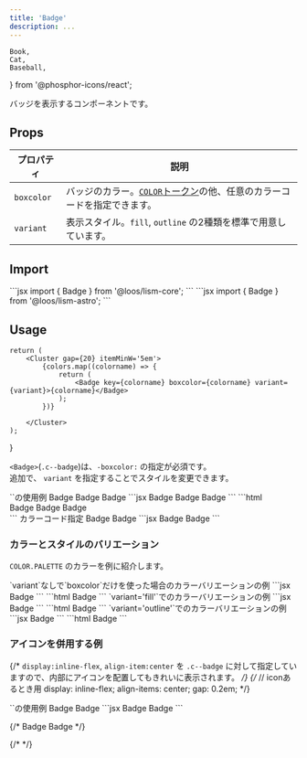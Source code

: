 ```yaml
---
title: 'Badge'
description: ...
---
```


	Book,
	Cat,
	Baseball,
} from '@phosphor-icons/react';

バッジを表示するコンポーネントです。


## Props

| プロパティ | 説明 |
|---|---|
|`boxcolor`| バッジのカラー。[`COLOR`トークン](/ja/css/tokens/#color)の他、任意のカラーコードを指定できます。|
|`variant`| 表示スタイル。`fill`, `outline` の2種類を標準で用意しています。|


## Import

<Preview>
	<PreviewCode slot='tab' label='React'>
```jsx
import { Badge } from '@loos/lism-core';
```
	</PreviewCode>
	<PreviewCode slot='tab' label='Astro'>
```jsx
import { Badge } from '@loos/lism-astro';
```
	</PreviewCode>
</Preview>


## Usage

	return (
		<Cluster gap={20} itemMinW='5em'>
			{colors.map((colorname) => {
				return (
					<Badge key={colorname} boxcolor={colorname} variant={variant}>{colorname}</Badge>
				);
			})}

		</Cluster>
	);
}


`<Badge>`(`.c--badge`)は、`-boxcolor:` の指定が必須です。  
追加で、 `variant` を指定することでスタイルを変更できます。

<Preview>
	<PreviewTitle>`<Badge>`の使用例</PreviewTitle>
	<PreviewArea p={20} isShadow={0}>
		<Cluster gap={20}>
			<Badge boxcolor='blue'>Badge</Badge>
			<Badge boxcolor='content'>Badge</Badge>
			<Badge boxcolor='pink' variant='fill'>Badge</Badge>
		</Cluster>
	</PreviewArea>
	<PreviewCode slot='tab' label='React, Astro'>
		```jsx
		<Cluster gap={20}>
			<Badge boxcolor='blue'>Badge</Badge>
			<Badge boxcolor='content'>Badge</Badge>
			<Badge boxcolor='pink' variant='fill'>Badge</Badge>
		</Cluster>
		```
	</PreviewCode>
	<PreviewCode slot='tab' label='HTML'>
		```html
		<div class="l--cluster -gap:20">
			<span class="c--badge -boxcolor:blue">Badge</span>
			<span class="c--badge -boxcolor:" style="--boxcolor:var(--content)">Badge</span>
			<span class="c--badge c--badge--fill -boxcolor:pink">Badge</span>
		</div>
		```
	</PreviewCode>
</Preview>

<Preview>
	<PreviewTitle>カラーコード指定</PreviewTitle>
	<PreviewArea p={20} isShadow={0}>
		<Cluster gap={20}>
			<Badge boxcolor='hsl(260deg 75% 40%)'>Badge</Badge>
			<Badge variant='fill' boxcolor='#ac2c23'>Badge</Badge>
		</Cluster>
	</PreviewArea>
<PreviewCode slot='tab' label='React, Astro'>
```jsx
<Cluster gap={20}>
	<Badge boxcolor='hsl(260deg 75% 40%)'>Badge</Badge>
	<Badge variant='fill' boxcolor='#ac2c23'>Badge</Badge>
</Cluster>
```
</PreviewCode>
</Preview>


### カラーとスタイルのバリエーション

`COLOR.PALETTE` のカラーを例に紹介します。

<Preview>
	<PreviewTitle>`variant`なしで`boxcolor`だけを使った場合のカラーバリエーションの例</PreviewTitle>
	<PreviewArea p={20} isShadow={0}>
		<ColorDemos colors={['red', 'orange', 'yellow', 'green', 'blue', 'purple', 'pink', 'gray', 'main']}  />
	</PreviewArea>
	<PreviewCode slot='tab' label='React, Astro'>
		```jsx
		<Cluster gap={20}>
			<Badge boxcolor='{color}'>Badge</Badge>
		</Cluster>
		```
	</PreviewCode>
	<PreviewCode slot='tab' label='HTML'>
		```html
		<span class="c--badge -boxcolor:{color}">Badge</span>
		```
	</PreviewCode>
</Preview>

<Preview>
	<PreviewTitle>`variant='fill'`でのカラーバリエーションの例</PreviewTitle>
	<PreviewArea p={20} isShadow={0}>
		<ColorDemos variant='fill' colors={['red', 'orange', 'yellow', 'green', 'blue', 'purple', 'pink', 'gray', 'main']} />
	</PreviewArea>
	<PreviewCode slot='tab' label='React, Astro'>
		```jsx
		<Badge boxcolor='{color}' variant='fill'>Badge</Badge>
		```
	</PreviewCode>
	<PreviewCode slot='tab' label='HTML'>
		```html
		<span class="c--badge c--badge--fill -boxcolor:{color}">Badge</span>
		```
	</PreviewCode>
</Preview>

<Preview> 
	<PreviewTitle>`variant='outline'`でのカラーバリエーションの例</PreviewTitle>
	<PreviewArea p={20} isShadow={0}>
		<ColorDemos colors={['red', 'orange', 'yellow', 'green', 'blue', 'purple', 'pink', 'gray', 'main']} variant='outline' />
	</PreviewArea>
		<PreviewCode slot='tab' label='React, Astro'>
		```jsx
		<Badge boxcolor='{color}' variant='outline'>Badge</Badge>
		```
	</PreviewCode>
	<PreviewCode slot='tab' label='HTML'>
		```html
		<span class="c--badge c--badge--outline -boxcolor:{color}">Badge</span>
		```
	</PreviewCode>
</Preview>






### アイコンを併用する例

{/* `display:inline-flex`, `align-item:center` を `.c--badge` に対して指定していますので、内部にアイコンを配置してもきれいに表示されます。 */}
	{/* // iconあるとき用
	display: inline-flex;
	align-items: center;
	gap: 0.2em; */}

<Preview>
	<PreviewTitle>`<InlineIcon>`の使用例</PreviewTitle>
	<PreviewArea p={20}>
		<Cluster gap={20}>
			<Badge variant='fill' d='inline-flex' flex={{ai: 'center', gap: 'em2'}}><Icon icon={Book} size='1.25em'/> Badge</Badge>
			<Badge variant='outline' d='inline-flex' flex={{ai: 'center', gap: 'em2'}}><Icon icon={Cat} size='1.25em'/> Badge</Badge>
		</Cluster>
	</PreviewArea>
<PreviewCode slot='tab' label='React, Astro'>
```jsx
<Cluster gap={20}>
	<Badge variant='fill' d='inline-flex' flex={{ai: 'center', gap: 'em2'}}>
		<Icon icon={Book} size='1.25em'/>Badge
	</Badge>
	<Badge variant='outline' d='inline-flex' flex={{ai: 'center', gap: 'em2'}}>
		<Icon icon={Cat} size='1.25em'/>Badge
	</Badge>
</Cluster>
```
</PreviewCode>
</Preview>

{/* <Cluster gap={20}>
	<Badge><Icon isInline icon={Book} /> Badge</Badge>
	<Badge variant='outline'><Icon isInline icon={Cat} /> Badge</Badge>
</Cluster> */}

{/* <Cluster gap={20}>
	<Badge hasIcon p={10} fz='l' variant='fill'><Icon icon={Book} /></Badge>
	<Badge hasIcon p={10} fz='l' variant='outline'><Icon icon={Cat} /></Badge>
	<Badge hasIcon p={10} fz='l' ><Icon icon={Baseball} /></Badge>
</Cluster> */}

